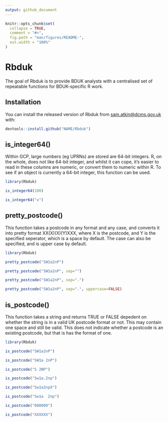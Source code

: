 ```yaml
---
output: github_document
---
```


<!-- README.md is generated from README.Rmd. Please edit that file -->

```r
knitr::opts_chunk$set(
  collapse = TRUE,
  comment = "#>",
  fig.path = "man/figures/README-",
  out.width = "100%"
)
```

# Rbduk

<!-- badges: start -->
<!-- badges: end -->

The goal of Rbduk is to provide BDUK analysts with a centralised set of repeatable functions for BDUK-specific R work.

## Installation

You can install the released version of Rbduk from [sam.atkin@dcms.gov.uk](sam.atkin@dcms.gov.uk) with:

``` r
devtools::install.github("NAME/Rbduk")
```

## is_integer64()

Within GCP, large numbers (eg UPRNs) are stored are 64-bit integers. R, on the whole, does not like 64-bit integer, and whilst it can cope, it's easier to read in these columns are numeric, or convert them to numeric within R. To see if an object is currently a 64-bit integer, this function can be used.

```r
library(Rbduk)

is_integer64(100)

is_integer64("x")

```

## pretty_postcode()

This function takes a postcode in any format and any case, and converts it into pretty format XX(X)(X)(Y)XXX, where X is the postcode, and Y is the specified seperator, which is a space by default. The case can also be specified, and is upper case by default.

```r
library(Rbduk)

pretty_postcode("SW1a2nP")

pretty_postcode("SW1a2nP", sep="")

pretty_postcode("SW1a2nP", sep=".")

pretty_postcode("SW1a2nP", sep=".", uppercase=FALSE)

```

## is_postcode()

This function takes a string and returns TRUE or FALSE depedent on whether the string is in a valid UK postcode format or not. This may contain one space and still be valid. This does not indicate whether a postcode is an existing postcode, but that is has the format of one.

```r
library(Rbduk)

is_postcode("SW1a2nP")

is_postcode("SW1a 2nP")

is_postcode("S 2NP")

is_postcode("Sw1a.2np")

is_postcode("Sw1a2npX")

is_postcode("Sw1a  2np")

is_postcode("000000")

is_postcode("XXXXXX")

```
